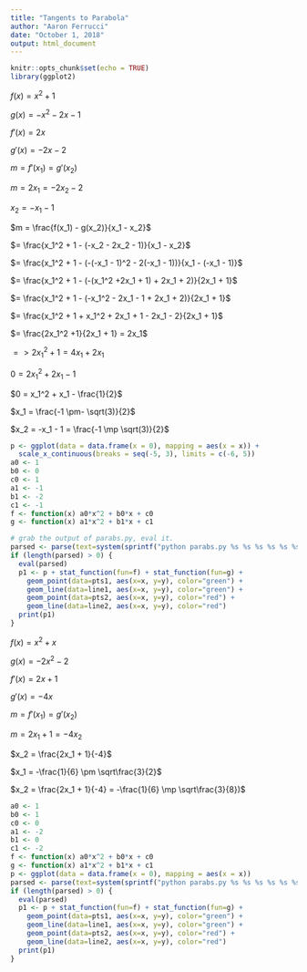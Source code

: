 ```yaml
---
title: "Tangents to Parabola"
author: "Aaron Ferrucci"
date: "October 1, 2018"
output: html_document
---
```


```r
knitr::opts_chunk$set(echo = TRUE)
library(ggplot2)
```

$f(x) = x^2 + 1$

$g(x) = -x^2 - 2x - 1$

$f'(x) = 2x$

$g'(x) = -2x - 2$

$m = f'(x_1) = g'(x_2)$

$m = 2x_1 = -2x_2 - 2$

$x_2 = -x_1 - 1$

$m = \frac{f(x_1) - g(x_2)}{x_1 - x_2}$

$= \frac{x_1^2 + 1 - (-x_2 - 2x_2 - 1)}{x_1 - x_2}$

$= \frac{x_1^2 + 1 - (-(-x_1 - 1)^2 - 2(-x_1 - 1))}{x_1 - (-x_1 - 1)}$

$= \frac{x_1^2 + 1 - (-(x_1^2 +2x_1 + 1) + 2x_1 + 2)}{2x_1 + 1}$

$= \frac{x_1^2 + 1 - (-x_1^2 - 2x_1 - 1 + 2x_1 + 2)}{2x_1 + 1}$

$= \frac{x_1^2 + 1 + x_1^2 + 2x_1 + 1 - 2x_1 - 2}{2x_1 + 1}$

$= \frac{2x_1^2 +1}{2x_1 + 1} = 2x_1$

$=> 2x_1^2 + 1 = 4x_1 + 2x_1$

$0 = 2x_1^2 + 2x_1 - 1$

$0 = x_1^2 + x_1 - \frac{1}{2}$

$x_1 = \frac{-1 \pm- \sqrt(3)}{2}$

$x_2 = -x_1 - 1 = \frac{-1 \mp \sqrt(3)}{2}$


```r
p <- ggplot(data = data.frame(x = 0), mapping = aes(x = x)) +
  scale_x_continuous(breaks = seq(-5, 3), limits = c(-6, 5))
a0 <- 1
b0 <- 0
c0 <- 1
a1 <- -1
b1 <- -2
c1 <- -1
f <- function(x) a0*x^2 + b0*x + c0
g <- function(x) a1*x^2 + b1*x + c1

# grab the output of parabs.py, eval it.
parsed <- parse(text=system(sprintf("python parabs.py %s %s %s %s %s %s", a0, b0, c0, a1, b1, c1), intern=T))
if (length(parsed) > 0) {
  eval(parsed)
  p1 <- p + stat_function(fun=f) + stat_function(fun=g) +
    geom_point(data=pts1, aes(x=x, y=y), color="green") +
    geom_line(data=line1, aes(x=x, y=y), color="green") +
    geom_point(data=pts2, aes(x=x, y=y), color="red") +
    geom_line(data=line2, aes(x=x, y=y), color="red")
  print(p1)
}

```

$f(x) = x^2 + x$

$g(x) = -2x^2 - 2$

$f'(x) = 2x + 1$

$g'(x) = -4x$

$m = f'(x_1) = g'(x_2)$

$m = 2x_1 +1 = -4x_2$

$x_2 = \frac{2x_1 + 1}{-4}$

$x_1 = -\frac{1}{6} \pm \sqrt\frac{3}{2}$

$x_2 = \frac{2x_1 + 1}{-4} = -\frac{1}{6} \mp \sqrt\frac{3}{8})$


```r
a0 <- 1
b0 <- 1
c0 <- 0
a1 <- -2
b1 <- 0
c1 <- -2
f <- function(x) a0*x^2 + b0*x + c0
g <- function(x) a1*x^2 + b1*x + c1
p <- ggplot(data = data.frame(x = 0), mapping = aes(x = x))
parsed <- parse(text=system(sprintf("python parabs.py %s %s %s %s %s %s", a0, b0, c0, a1, b1, c1), intern=T))
if (length(parsed) > 0) {
  eval(parsed)
  p1 <- p + stat_function(fun=f) + stat_function(fun=g) +
    geom_point(data=pts1, aes(x=x, y=y), color="green") +
    geom_line(data=line1, aes(x=x, y=y), color="green") +
    geom_point(data=pts2, aes(x=x, y=y), color="red") +
    geom_line(data=line2, aes(x=x, y=y), color="red")
  print(p1)
}

```

